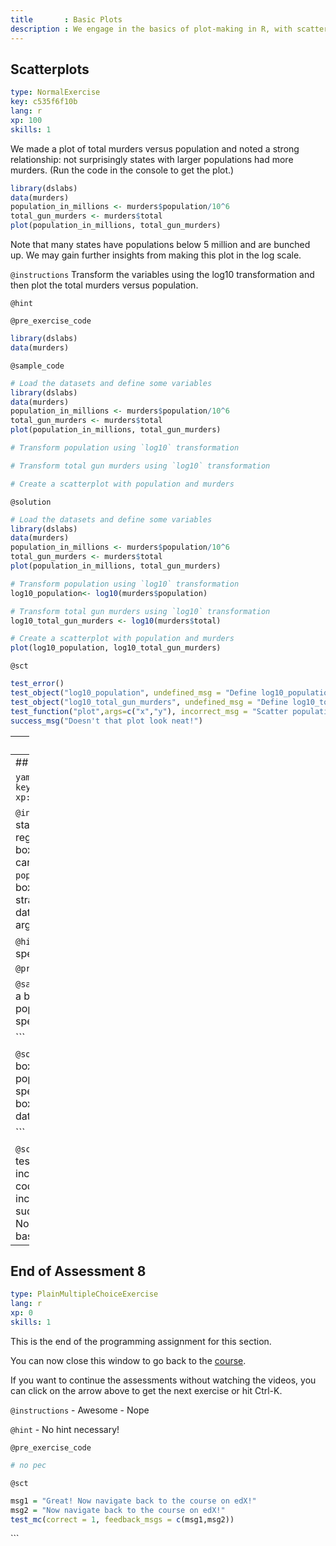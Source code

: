 ```yaml
---
title       : Basic Plots
description : We engage in the basics of plot-making in R, with scatterplots, histograms and box plots.
---
```

## Scatterplots

```yaml
type: NormalExercise
key: c535f6f10b
lang: r
xp: 100
skills: 1
```
We made a plot of total murders versus population and noted a strong relationship: not surprisingly states with larger populations had more murders. (Run the code in the console to get the plot.)

```r
library(dslabs)
data(murders)
population_in_millions <- murders$population/10^6
total_gun_murders <- murders$total
plot(population_in_millions, total_gun_murders)
```

Note that many states have populations below 5 million and are bunched up. We may gain further insights from making this plot in the log scale. 

`@instructions`
Transform the variables using the log10 transformation and then plot the total murders versus population.

`@hint`


`@pre_exercise_code`
```r
library(dslabs)
data(murders)
```

`@sample_code`
```r
# Load the datasets and define some variables
library(dslabs)
data(murders)
population_in_millions <- murders$population/10^6
total_gun_murders <- murders$total
plot(population_in_millions, total_gun_murders)

# Transform population using `log10` transformation

# Transform total gun murders using `log10` transformation

# Create a scatterplot with population and murders 

```

`@solution`
```r
# Load the datasets and define some variables
library(dslabs)
data(murders)
population_in_millions <- murders$population/10^6
total_gun_murders <- murders$total
plot(population_in_millions, total_gun_murders)

# Transform population using `log10` transformation
log10_population<- log10(murders$population)

# Transform total gun murders using `log10` transformation
log10_total_gun_murders <- log10(murders$total)

# Create a scatterplot with population and murders 
plot(log10_population, log10_total_gun_murders)

```

`@sct`
```r
test_error()
test_object("log10_population", undefined_msg = "Define log10_population first.", incorrect_msg = "Transform variable using log10.")
test_object("log10_total_gun_murders", undefined_msg = "Define log10_total_gun_murders first.", incorrect_msg = "Transform variable using log10.")
test_function("plot",args=c("x","y"), incorrect_msg = "Scatter population on murders.",index=2)
success_msg("Doesn't that plot look neat!")
```

---
## Histograms

```yaml
type: NormalExercise
key: 6d782c33a3
lang: r
xp: 100
skills: 1
```


`@instructions`
Create a histogram of the state populations.

`@hint`

`@pre_exercise_code`
```r
library(dslabs)
data(murders)
```

`@sample_code`
```r
# Store the population in millions (same as previous question)
population_in_millions <- murders$population/10^6


# Create a histogram of the population 

```

`@solution`
```r
# Store the population in millions (same as previous question)
population_in_millions <- murders$population/10^6

# Create a histogram of the population 
hist(population_in_millions)

```

`@sct`
```r
test_error()
test_object("population_in_millions", undefined_msg = "Define the population first.", incorrect_msg = "Check code!")
test_function("hist", incorrect_msg = "Check code again.")
success_msg("We got a histogram! Awesome!")
```

---
## Boxplots

```yaml
type: NormalExercise
key: 41b5550054
lang: r
xp: 100
skills: 1
```


`@instructions`
Stratify the state populations by region, the generate boxplots for the strate.  You can achieve this using this `population~region` inside boxplot to generate the strata and specify the dataset with the `data` argument.

`@hint`
Make sure you specify the dataset.

`@pre_exercise_code`
```r
library(dslabs)
```

`@sample_code`
```r
# Create a boxplot of state populations by region and specify dataset 

```

`@solution`
```r
# Create a boxplot of state populations by region and specify dataset 
boxplot(population~region, data = murders)

```

`@sct`
```r
test_error()
test_function("boxplot", incorrect_msg = "Check code. use ~ sign and include dataset.")
success_msg("Great job! Now you've learnt all three basic types of plots in R!")

---

## End of Assessment 8

```yaml
type: PlainMultipleChoiceExercise
lang: r
xp: 0
skills: 1
```
This is the end of the programming assignment for this section. 

You can now close this window to go back to the <a href='https://courses.edx.org/courses/course-v1:HarvardX+PH125.1x+2T2017/courseware/79c873ff79ea4680a67d98b169d2f2fc/21a56d47549740af97c3ef1ee0f868a6/2?activate_block_id=block-v1%3AHarvardX%2BPH125.1x%2B2T2017%2Btype%40vertical%2Bblock%40f9b9325c9f1f4f93b6bc8f557d8b0762'>course</a>.

If you want to continue the assessments without watching the videos, you can click on the arrow above to get the next exercise or hit Ctrl-K.

`@instructions`
- Awesome
- Nope

`@hint`
- No hint necessary!

`@pre_exercise_code`
```r
# no pec
```

`@sct`
```r
msg1 = "Great! Now navigate back to the course on edX!"
msg2 = "Now navigate back to the course on edX!"
test_mc(correct = 1, feedback_msgs = c(msg1,msg2))
```


```
